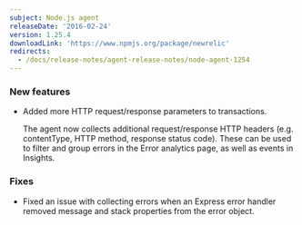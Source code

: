 ```yaml
---
subject: Node.js agent
releaseDate: '2016-02-24'
version: 1.25.4
downloadLink: 'https://www.npmjs.org/package/newrelic'
redirects:
  - /docs/release-notes/agent-release-notes/node-agent-1254
---
```


### New features

* Added more HTTP request/response parameters to transactions.

  The agent now collects additional request/response HTTP headers (e.g. contentType, HTTP method, response status code). These can be used to filter and group errors in the Error analytics page, as well as events in Insights.

### Fixes

* Fixed an issue with collecting errors when an Express error handler removed message and stack properties from the error object.
